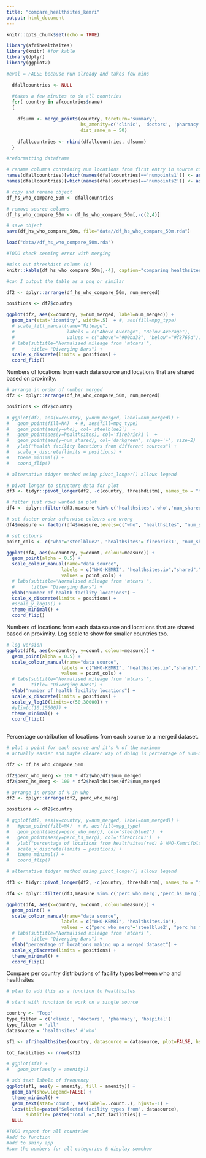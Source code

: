 ```yaml
---
title: "compare_healthsites_kemri"
output: html_document
---
```


```r
knitr::opts_chunk$set(echo = TRUE)

library(afrihealthsites)
library(knitr) #for kable
library(dplyr)
library(ggplot2)

```


```r

#eval = FALSE because run already and takes few mins

  dfallcountries <- NULL

  #takes a few minutes to do all countries
  for( country in afcountries$name)
  {
    
    dfsumm <- merge_points(country, toreturn='summary', 
                           hs_amenity=c('clinic', 'doctors', 'pharmacy', 'hospital'),
                           dist_same_m = 50)
    
    dfallcountries <- rbind(dfallcountries, dfsumm)
  }

#reformatting dataframe

# rename columns containing num locations from first entry in source columns
names(dfallcountries)[which(names(dfallcountries)=='numpoints1')] <- as.character(dfallcountries$source1[1])
names(dfallcountries)[which(names(dfallcountries)=='numpoints2')] <- as.character(dfallcountries$source2[1])

# copy and rename object
df_hs_who_compare_50m <- dfallcountries

# remove source columns
df_hs_who_compare_50m <- df_hs_who_compare_50m[,-c(2,4)]

# save object
save(df_hs_who_compare_50m, file="data//df_hs_who_compare_50m.rda") 

```

```r

load("data//df_hs_who_compare_50m.rda")

#TODO check seeming error with merging

#miss out threshdist column (4)
knitr::kable(df_hs_who_compare_50m[,-4], caption="comparing healthsites and KEMRI collated data")

#can I output the table as a png or similar


```


```r

df2 <- dplyr::arrange(df_hs_who_compare_50m, num_merged)

positions <- df2$country

ggplot(df2, aes(x=country, y=num_merged, label=num_merged)) + 
  geom_bar(stat='identity', width=.5)  + #, aes(fill=mpg_type)
  # scale_fill_manual(name="Mileage", 
  #                   labels = c("Above Average", "Below Average"), 
  #                   values = c("above"="#00ba38", "below"="#f8766d")) + 
  # labs(subtitle="Normalised mileage from 'mtcars'", 
  #      title= "Diverging Bars") +
  scale_x_discrete(limits = positions) +
  coord_flip()

```

Numbers of locations from each data source and locations that are shared based on proximity. 

```r

# arrange in order of number merged
df2 <- dplyr::arrange(df_hs_who_compare_50m, num_merged)

positions <- df2$country

# ggplot(df2, aes(x=country, y=num_merged, label=num_merged)) +
#   geom_point(fill=NA)  + #, aes(fill=mpg_type)
#   geom_point(aes(y=who), col='steelblue2')  +
#   geom_point(aes(y=healthsites), col='firebrick1')  +
#   geom_point(aes(y=num_shared), col='darkgreen', shape='+', size=2)  +
#   ylab("health facility locations from different sources") +
#   scale_x_discrete(limits = positions) +
#   theme_minimal() +
#   coord_flip()

# alternative tidyer method using pivot_longer() allows legend

# pivot longer to structure data for plot
df3 <- tidyr::pivot_longer(df2, -c(country, threshdistm), names_to = "measure", values_to = "count")

# filter just rows wanted in plot
df4 <- dplyr::filter(df3,measure %in% c('healthsites','who','num_shared','num_merged'))

# set factor order otherwise colours are wrong
df4$measure <- factor(df4$measure,levels=c("who", "healthsites", "num_shared", "num_merged"))

# set colours
point_cols <- c("who"='steelblue2', "healthsites"='firebrick1', "num_shared"='green', "num_merged"='black')

ggplot(df4, aes(x=country, y=count, colour=measure)) + 
  geom_point(alpha = 0.5) +
  scale_colour_manual(name="data source",
                    labels = c("WHO-KEMRI", "healthsites.io","shared","merged"),
                    values = point_cols) +
  # labs(subtitle="Normalised mileage from 'mtcars'", 
  #      title= "Diverging Bars") +
  ylab("number of health facility locations") +
  scale_x_discrete(limits = positions) +
  #scale_y_log10() +
  theme_minimal() +
  coord_flip()

```

Numbers of locations from each data source and locations that are shared based on proximity. 
Log scale to show for smaller countries too.

```r

# log version
ggplot(df4, aes(x=country, y=count, colour=measure)) + 
  geom_point(alpha = 0.5) +
  scale_colour_manual(name="data source",
                    labels = c("WHO-KEMRI", "healthsites.io","shared","merged"),
                    values = point_cols) +
  # labs(subtitle="Normalised mileage from 'mtcars'", 
  #      title= "Diverging Bars") +
  ylab("number of health facility locations") +
  scale_x_discrete(limits = positions) +
  scale_y_log10(limits=c(50,30000)) +
  #ylim(c(10,15000)) +
  theme_minimal() +
  coord_flip()
  
```

Percentage contribution of locations from each source to a merged dataset.  

```r

# plot a point for each source and it's % of the maximum 
# actually easier and maybe clearer way of doing is percentage of num-merged 

df2 <- df_hs_who_compare_50m

df2$perc_who_merg <- 100 * df2$who/df2$num_merged
df2$perc_hs_merg <- 100 * df2$healthsites/df2$num_merged

# arrange in order of % in who
df2 <- dplyr::arrange(df2, perc_who_merg)

positions <- df2$country

# ggplot(df2, aes(x=country, y=num_merged, label=num_merged)) + 
#   #geom_point(fill=NA)  + #, aes(fill=mpg_type)
#   geom_point(aes(y=perc_who_merg), col='steelblue2')  + 
#   geom_point(aes(y=perc_hs_merg), col='firebrick1')  +
#   ylab("percentage of locations from healthsites(red) & WHO-Kemri(blue) making up a merged dataset") +
#   scale_x_discrete(limits = positions) +
#   theme_minimal() +
#   coord_flip()

# alternative tidyer method using pivot_longer() allows legend

df3 <- tidyr::pivot_longer(df2, -c(country, threshdistm), names_to = "measure", values_to = "count")

df4 <- dplyr::filter(df3,measure %in% c('perc_who_merg','perc_hs_merg'))

ggplot(df4, aes(x=country, y=count, colour=measure)) + 
  geom_point() +
  scale_colour_manual(name="data source",
                    labels = c("WHO-KEMRI", "healthsites.io"),
                    values = c("perc_who_merg"='steelblue2', "perc_hs_merg"='firebrick1')) +
  # labs(subtitle="Normalised mileage from 'mtcars'", 
  #      title= "Diverging Bars") +
  ylab("percentage of locations making up a merged dataset") +
  scale_x_discrete(limits = positions) +
  theme_minimal() +
  coord_flip()

```

Compare per country distributions of facility types between who and healthsites 

```r

# plan to add this as a function to healthsites

# start with function to work on a single source

country <- 'Togo'
type_filter = c('clinic', 'doctors', 'pharmacy', 'hospital')
type_filter = 'all'
datasource = 'healthsites' #'who'

sf1 <- afrihealthsites(country, datasource = datasource, plot=FALSE, hs_amenity=type_filter) #, who_type=who_type)

tot_facilities <- nrow(sf1)

# ggplot(sf1) + 
#   geom_bar(aes(y = amenity)) 

# add text labels of frequency
ggplot(sf1, aes(y = amenity, fill = amenity)) + 
  geom_bar(show.legend=FALSE) + 
  theme_minimal() +
  geom_text(stat='count', aes(label=..count..), hjust=-1) +
  labs(title=paste("Selected facility types from", datasource), 
       subtitle= paste("Total =",tot_facilities)) +
  NULL

#TODO repeat for all countries
#add to function
#add to shiny app
#sum the numbers for all categories & display somehow


```


